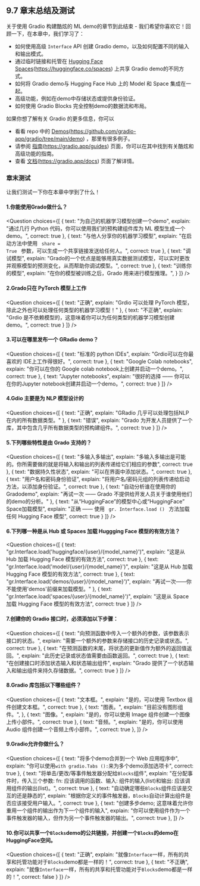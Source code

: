 <!-- DISABLE-FRONTMATTER-SECTIONS -->

## 9.7 章末总结及测试

关于使用 Gradio 构建酷炫的 ML demo的章节到此结束 - 我们希望你喜欢它！回顾一下，在本章中，我们学习了：

- 如何使用高级 `Interface` API 创建 Gradio demo，以及如何配置不同的输入和输出模式。
- 通过临时链接和托管在 [Hugging Face Spaces](https://huggingface.co/spaces)(https://huggingface.co/spaces) 上共享 Gradio demo的不同方式。
- 如何将 Gradio demo与 Hugging Face Hub 上的 Model 和 Space 集成在一起。
- 高级功能，例如在demo中存储状态或提供身份验证。
- 如何使用 Gradio Blocks 完全控制demo的数据流和布局。

如果你想了解有关 Gradio 的更多信息，你可以

- 看看 repo 中的 [Demos](https://github.com/gradio-app/gradio/tree/main/demo)(https://github.com/gradio-app/gradio/tree/main/demo) ，那里有很多例子。
- 请参阅 [指南](https://gradio.app/guides)(https://gradio.app/guides) 页面，你可以在其中找到有关酷炫和高级功能的指南。
- 查看 [文档](https://gradio.app/docs)(https://gradio.app/docs) 页面了解详情。

### 章末测试 

让我们测试一下你在本章中学到了什么！

#### 1.你能使用Grado做什么？
<Question
	choices={[
        {
			text: "为自己的机器学习模型创建一个demo",
			explain: "通过几行 Python 代码，你可以使用我们的预构建组件库为 ML 模型生成一个demo。",
			correct: true
		},
		{
			text: "与他人分享你的机器学习模型",
			explain: "在启动方法中使用 <code> share = True </code> 参数，可以生成一个共享链接发送给任何人。",
            correct: true
		},
		{
			text: "调试模型",
			explain: "Grado的一个优点是能够用真实数据测试模型，可以实时更改并观察模型的预测变化，从而帮助你调试模型。",
			correct: true
		},
		{
			text: "训练你的模型",
			explain: "在你的模型被训练之后，Grado 用来进行模型推理。",
		}
	]}
/>

#### 2.Grado只在 PyTorch 模型上工作
<Question
	choices={[
        {
			text: "正确",
			explain: "Grdio 可以处理 PyTorch 模型，除此之外也可以处理任何类型的机器学习模型！"
        },
        {
			text: "不正确",
			explain: "Grdio 是不依赖模型的，这意味着你可以为任何类型的机器学习模型创建demo。",
			correct: true
        }
	]}
/>

#### 3.可以在哪里发布一个 GRadio demo？
<Question
	choices={[
        {
			text: "标准的 python IDEs",
			explain: "Grdio可以在你最喜欢的 IDE上工作得很好。",
            correct: true
        },
        {
			text: "Google Colab notebooks",
			explain: "你可以在你的 Google colab notebook上创建并启动一个demo。",
			correct: true
        },
        {
			text: "Jupyter notebooks",
			explain: "很好的选择 —— 你可以在你的Jupyter notebook创建并启动一个demo。",
			correct: true
        }
	]}
/>

#### 4.Gdio 主要是为 NLP 模型设计的
<Question
	choices={[
        {
			text: "正确",
			explain: "GRadio 几乎可以处理包括NLP在内的所有数据类型。"
        },
        {
			text: "错误",
			explain: "Grado 为开发人员提供了一个库，其中包含几乎所有数据类型的预构建组件。",
            correct: true
        }
	]}
/>

#### 5.下列哪些特性是由 Grado 支持的？
<Question
	choices={[
        {
			text: "多输入多输出",
			explain: "多输入多输出是可能的。你所需要做的就是将输入和输出的列表传递给它们相应的参数",
            correct: true
        },
        {
			text: "数据持久性状态",
			explain: "可以在界面中添加状态。",
			correct: true
        },
        {
			text: "用户名和密码身份验证",
			explain: "将用户名/密码元组的列表传递给启动方法，以添加身份验证。",
			correct: true
        },
        {
			text: "自动分析谁在使用你的Gradodemo",
			explain: "再试一次 —— Grado 不提供给开发人员关于谁使用他们的demo的分析。"
        },
        {
			text: "从“HuggingFace”的模型中心或“HuggingFace” Space加载模型",
			explain: "正确 —— 使用 <code> gr. Interface.load () </code> 方法加载任何 Hugging Face 模型",
			correct: true
        }
	]}
/>

#### 6.下列哪一种是从 Hub 或 Spaces 加载 Huggging Face 模型的有效方法？
<Question
	choices={[
        {
			text: "gr.Interface.load('huggingface/{user}/{model_name}')",
			explain: "这是从 Hub 加载 Hugging Face 模型的有效方法",
            correct: true
        },
        {
			text: "gr.Interface.load('model/{user}/{model_name}')",
			explain: "这是从 Hub 加载 Hugging Face 模型的有效方法",
			correct: true
        },
        {
			text: "gr.Interface.load('demos/{user}/{model_name}')",
			explain: "再试一次——你不能使用'demos'前缀来加载模型。"
        },
        {
			text: "gr.Interface.load('spaces/{user}/{model_name}')",
			explain: "这是从 Space 加载 Hugging Face 模型的有效方法",
			correct: true
        }
	]}
/>

#### 7.创建你的 Gradio 接口时，必须添加以下步骤：
<Question
	choices={[
        {
			text: "向预测函数中传入一个额外的参数，该参数表示接口的状态。",
			explain: "需要一个额外的参数来存储接口的历史记录或状态。",
            correct: true
        },
        {
			text: "在预测函数的末尾，将状态的更新值作为额外的返回值返回。",
			explain: "此历史记录或状态值需要由函数返回。",
            correct: true
        },
        {
			text: "在创建接口时添加状态输入和状态输出组件",
			explain: "Grado 提供了一个状态输入和输出组件来持久存储数据。",
            correct: true
        }
	]}
/>

#### 8.Gradio 库包括以下哪些组件？
<Question
	choices={[
        {
			text: "文本框。",
			explain: "是的，可以使用 Textbox 组件创建文本框。",
            correct: true
        },
        {
			text: "图表。",
			explain: "目前没有图形组件。",
        },
        {
			text: "图像。",
			explain: "是的，你可以使用 Image 组件创建一个图像上传小部件。",
            correct: true
        },
        {
			text: "音频。",
			explain: "是的，你可以使用 Audio 组件创建一个音频上传小部件。",
            correct: true
        },
	]}
/>

#### 9.Gradio允许你做什么？
<Question
	choices={[
        {
			text: "将多个demo合并到一个 Web 应用程序中",
			explain: "你可以使用`with gradio.Tabs ():`来为多个demo添加选项卡",
			correct: true
        },
        {
			text: "将单击/更改/等事件触发器分配给`Blocks`组件",
			explain: "在分配事件时，传入三个参数: fn: 应该调用的函数、输入: 组件的输入(list)和输出: 应该调用组件的输出(list)。",
			correct: true
        },
        {
			text: "自动确定哪些`Blocks`组件应该是交互的还是静态的",
			explain: "根据你定义的事件触发器，`Blocks`自动计算出组件是否应该接受用户输入。",
			correct: true
        },
		 {
			text: "创建多步demo; 这意味着允许你重用一个组件的输出作为下一个组件的输入",
			explain: "你可以使用组件作为一个事件触发器的输入，但作为另一个事件触发器的输出。",
            correct: true
        },
	]}
/>

#### 10.你可以共享一个`Blocks`demo的公共链接，并创建一个`Blocks`的demo在HuggingFace空间。
<Question
	choices={[
        {
			text: "正确",
			explain: "就像`Interface`一样，所有的共享和托管功能对于`Blocks`demo都是一样的！",
			correct: true
        },
        {
			text: "不正确",
			explain: "就像`Interface`一样，所有的共享和托管功能对于`Blocks`demo都是一样的！",
			correct: false
        }
	]}
/>